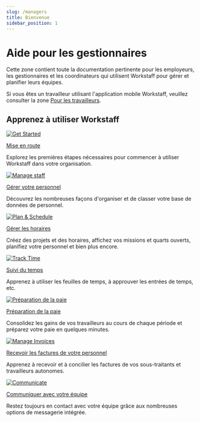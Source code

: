 ```yaml
---
slug: /managers
title: Bienvenue
sidebar_position: 1
---
```


# Aide pour les gestionnaires

Cette zone contient toute la documentation pertinente pour les employeurs, les gestionnaires et les coordinateurs qui utilisent Workstaff pour gérer et planifier leurs équipes.

Si vous êtes un travailleur utilisant l'application mobile Workstaff, veuillez consulter la zone [Pour les travailleurs](/workers/index.md).

## Apprenez à utiliser Workstaff


<NavGrid cols={3}>

<NavCard>

[![Get Started](/img/launch.svg)](./getting-started.md)

[Mise en route](./getting-started.md)

Explorez les premières étapes nécessaires pour commencer à utiliser Workstaff dans votre organisation.

</NavCard>

<NavCard>

[![Manage staff](/img/staff.svg)](./staff/index.md)

[Gérer votre personnel](./staff/index.md)

Découvrez les nombreuses façons d'organiser et de classer votre base de données de personnel.

</NavCard>

<NavCard>

[![Plan & Schedule](/img/schedule.svg)](./staff/index.md)

[Gérer les horaires](./scheduling/index.md)

Créez des projets et des horaires, affichez vos missions et quarts ouverts, planifiez votre personnel et bien plus encore.

</NavCard>

</NavGrid>

<NavGrid cols={3}>

<NavCard>

[![Track Time](/img/time.svg)](./staff/index.md)

[Suivi du temps](./timetracking/index.md)

Apprenez à utiliser les feuilles de temps, à approuver les entrées de temps, etc.

</NavCard>

<NavCard>

[![Préparation de la paie](/img/payroll.svg)](./payroll/index.md)

[Préparation de la paie](./payroll/index.md)

Consolidez les gains de vos travailleurs au cours de chaque période et préparez votre paie en quelques minutes.

</NavCard>

<NavCard>

[![Manage Invoices](/img/invoices.svg)](./invoicing/index.md)

[Recevoir les factures de votre personnel](./invoicing/index.md)

Apprenez à recevoir et à concilier les factures de vos sous-traitants et travailleurs autonomes.

</NavCard>

<NavCard>

[![Communicate](/img/chat.svg)](./messaging/index.md)

[Communiquer avec votre équipe](./messaging/index.md)

Restez toujours en contact avec votre équipe grâce aux nombreuses options de messagerie intégrée.

</NavCard>

</NavGrid>
